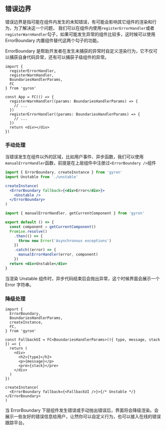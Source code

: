 ## 错误边界

错误边界是指可能在组件内发生的未知错误，有可能会影响其它组件的渲染和行为，为了解决这一个问题，
我们可以在组件内使用`registerErrorHandler`或者`registerWarnHandler`勾子，如果可能发生异常的组件比较多，这时候可以使用 ErrorBoundary 内置组件替代这两个勾子的功能。

ErrorBoundary 是帮助开发者在发生未捕获的异常时自定义渲染行为，它不仅可以捕获自身代码异常，还有可以捕获子级组件的异常。

```tsx
import {
  registerErrorHandler,
  registerWarnHandler,
  BoundariesHandlerParams,
  FC
} from 'gyron'

const App = FC(() => {
  registerWarnHandler((params: BoundariesHandlerParams) => {
    // ...
  })
  registerErrorHandler((params: BoundariesHandlerParams) => {
    // ...
  })
  return <div></div>
})
```

### 手动处理

当错误发生在组件以外的区域，比如用户事件、异步函数，我们可以使用`manualErrorHandler`函数，前提是在上层组件中注册过`<ErrorBoundary />`组件

```jsx
import { ErrorBoundary, createInstance } from 'gyron'
import Unstable from './unstable'

createInstance(
  <ErrorBoundary fallback={<div>Error</div>}>
    <Unstable />
  </ErrorBoundary>
)
```

```jsx filename=unstable.jsx
import { manualErrorHandler, getCurrentComponent } from 'gyron'

export default () => {
  const component = getCurrentComponent()
  Promise.resolve()
    .then(() => {
      throw new Error('Asynchronous exceptions')
    })
    .catch((error) => {
      manualErrorHandler(error, component)
    })
  return <div>Unstable</div>
}
```

当渲染 Unstable 组件时，异步代码结束后会抛出异常，这个时候界面会展示一个 Error 字符串。

### 降级处理

```tsx
import {
  ErrorBoundary,
  BoundariesHandlerParams,
  createInstance,
  FC,
} from 'gyron'

const FallbackUI = FC<BoundariesHandlerParams>(({ type, message, stack }) => {
  return (
    <div>
      <h2>{type}</h2>
      <p>{message}</p>
      <pre>{stack}</pre>
    </div>
  )
})

createInstance(
  <ErrorBoundary fallback={<FallbackUI />}>{/* Unstable */}</ErrorBoundary>
)
```

当 ErrorBoundary 下层组件发生错误或手动抛出错误后，界面将会降级渲染。会展示一些友好的错误信息给用户，让然你可以自定义行为，也可以接入在线的错误跟踪平台。
